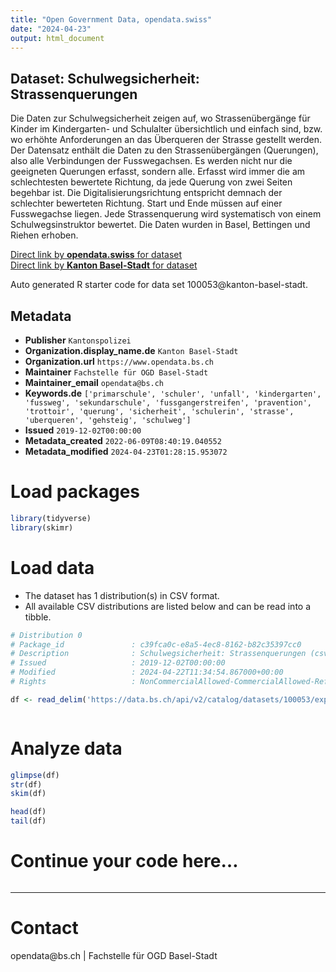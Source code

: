 ```yaml
---
title: "Open Government Data, opendata.swiss"
date: "2024-04-23"
output: html_document
---
```


## Dataset: Schulwegsicherheit: Strassenquerungen

Die Daten zur Schulwegsicherheit zeigen auf, wo Strassenübergänge für Kinder im Kindergarten- und Schulalter übersichtlich und einfach sind, bzw. wo erhöhte Anforderungen an das Überqueren der Strasse gestellt werden. Der Datensatz enthält die Daten zu den Strassenübergängen (Querungen), also alle Verbindungen der Fusswegachsen. Es werden nicht nur die geeigneten Querungen erfasst, sondern alle. Erfasst wird immer die am schlechtesten bewertete Richtung, da jede Querung von zwei Seiten begehbar ist. Die Digitalisierungsrichtung entspricht demnach der schlechter bewerteten Richtung. Start und Ende müssen auf einer Fusswegachse liegen. Jede Strassenquerung wird systematisch von einem Schulwegsinstruktor bewertet. Die Daten wurden in Basel, Bettingen und Riehen erhoben.

[Direct link by **opendata.swiss** for dataset](https://opendata.swiss/de/dataset/schulwegsicherheit-strassenquerungen)<br>
[Direct link by **Kanton Basel-Stadt** for dataset](https://data.bs.ch/explore/dataset/100053/)

Auto generated R starter code for data set 100053@kanton-basel-stadt.

## Metadata

- **Publisher** `Kantonspolizei`
- **Organization.display_name.de** `Kanton Basel-Stadt`
- **Organization.url** `https://www.opendata.bs.ch`
- **Maintainer** `Fachstelle für OGD Basel-Stadt`
- **Maintainer_email** `opendata@bs.ch`
- **Keywords.de** `['primarschule', 'schuler', 'unfall', 'kindergarten', 'fussweg', 'sekundarschule', 'fussgangerstreifen', 'pravention', 'trottoir', 'querung', 'sicherheit', 'schulerin', 'strasse', 'uberqueren', 'gehsteig', 'schulweg']`
- **Issued** `2019-12-02T00:00:00`
- **Metadata_created** `2022-06-09T08:40:19.040552`
- **Metadata_modified** `2024-04-23T01:28:15.953072`


# Load packages

```r

library(tidyverse)
library(skimr)

```

# Load data

-   The dataset has 1 distribution(s) in CSV format.
-   All available CSV distributions are listed below and can be read into a tibble.

```r

# Distribution 0
# Package_id               : c39fca0c-e8a5-4ec8-8162-b82c35397cc0
# Description              : Schulwegsicherheit: Strassenquerungen (csv)
# Issued                   : 2019-12-02T00:00:00
# Modified                 : 2024-04-22T11:34:54.867000+00:00
# Rights                   : NonCommercialAllowed-CommercialAllowed-ReferenceRequired

df <- read_delim('https://data.bs.ch/api/v2/catalog/datasets/100053/exports/csv')



```

# Analyze data

```r

glimpse(df)
str(df)
skim(df)

head(df)
tail(df)

```

# Continue your code here...

```r

```

------------------------------------------------------------------------

# Contact

opendata@bs.ch | Fachstelle für OGD Basel-Stadt
